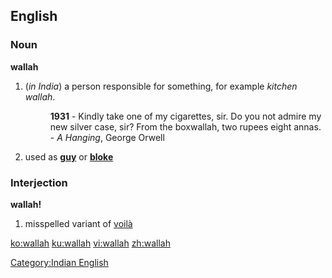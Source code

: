 ==English==

===Noun===
'''wallah'''
# (''in India'')  a person responsible for something, for example ''kitchen wallah''. 
#: '''1931''' - Kindly take one of my cigarettes, sir. Do you not admire my new silver case, sir? From the boxwallah, two rupees eight annas. - ''A Hanging'', George Orwell
# {{UK}} {{slang}} used as '''[[guy]]''' or '''[[bloke]]'''

===Interjection===
'''wallah!'''
# misspelled variant of [[voilà]]




[[Category:Indian English]]

[[ko:wallah]]
[[ku:wallah]]
[[vi:wallah]]
[[zh:wallah]]